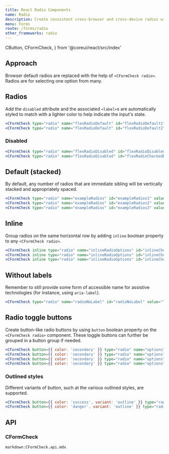 ```yaml
---
title: React Radio Components
name: Radio
description: Create consistent cross-browser and cross-device radios with our React radio component.
menu: Forms
route: /forms/radio
other_frameworks: radio
---
```


  CButton,
  CFormCheck,
} from '@coreui/react/src/index'

## Approach

Browser default radios are replaced with the help of `<CFormCheck radio>`. Radios are for selecting one option from many.

## Radios

Add the `disabled` attribute and the associated `<label>`s are automatically styled to match with a lighter color to help indicate the input's state.

```jsx preview
<CFormCheck type="radio" name="flexRadioDefault" id="flexRadioDefault1" label="Default radio"/>
<CFormCheck type="radio" name="flexRadioDefault" id="flexRadioDefault2" label="Checked radio" defaultChecked/>
```

### Disabled

```jsx preview
<CFormCheck type="radio" name="flexRadioDisabled" id="flexRadioDisabled" label="Disabled radio" disabled/>
<CFormCheck type="radio" name="flexRadioDisabled" id="flexRadioCheckedDisabled" label="Disabled checked radio" defaultChecked disabled/>
```

## Default (stacked)

By default, any number of radios that are immediate sibling will be vertically stacked and appropriately spaced.

```jsx preview
<CFormCheck type="radio" name="exampleRadios" id="exampleRadios1" value="option1" label="Default radio" defaultChecked/>
<CFormCheck type="radio" name="exampleRadios" id="exampleRadios2" value="option2" label="Second default radio"/>
<CFormCheck type="radio" name="exampleRadios" id="exampleRadios3" value="option3" label="Disabled radio" disabled/>
```

## Inline

Group radios on the same horizontal row by adding `inline` boolean property to any `<CFormCheck radio>`.

```jsx preview
<CFormCheck inline type="radio" name="inlineRadioOptions" id="inlineCheckbox1" value="option1" label="1"/>
<CFormCheck inline type="radio" name="inlineRadioOptions" id="inlineCheckbox2" value="option2" label="2"/>
<CFormCheck inline type="radio" name="inlineRadioOptions" id="inlineCheckbox3" value="option3" label="3 (disabled)" disabled/>
```

## Without labels

Remember to still provide some form of accessible name for assistive technologies (for instance, using `aria-label`).

```jsx preview
<CFormCheck type="radio" name="radioNoLabel" id="radioNoLabel" value="" aria-label="..."/>
```

## Radio toggle buttons

Create button-like radio buttons by using `button` boolean property on the `<CFormCheck radio>` component. These toggle buttons can further be grouped in a button group if needed.

```jsx preview
<CFormCheck button={{ color: 'secondary' }} type="radio" name="options" id="option1" autoComplete="off" label="Checked" defaultChecked/>
<CFormCheck button={{ color: 'secondary' }} type="radio" name="options" id="option2" autoComplete="off" label="Radio"/>
<CFormCheck button={{ color: 'secondary' }} type="radio" name="options" id="option3" autoComplete="off" label="Radio" disabled/>
<CFormCheck button={{ color: 'secondary' }} type="radio" name="options" id="option4" autoComplete="off" label="Radio"/>
```

### Outlined styles

Different variants of button, such at the various outlined styles, are supported.

```jsx preview
<CFormCheck button={{ color: 'success', variant: 'outline' }} type="radio" name="options-outlined" id="success-outlined" autoComplete="off" label="Radio" defaultChecked/>
<CFormCheck button={{ color: 'danger', variant: 'outline' }} type="radio" name="options-outlined" id="danger-outlined" autoComplete="off" label="Radio"/>
```

## API

### CFormCheck

`markdown:CFormCheck.api.mdx`
